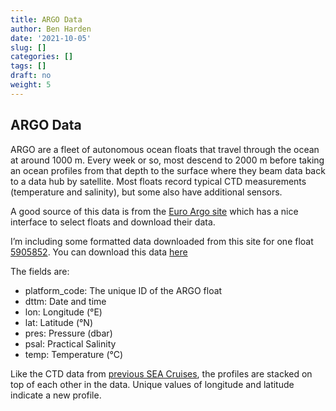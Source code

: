 ```yaml
---
title: ARGO Data
author: Ben Harden
date: '2021-10-05'
slug: []
categories: []
tags: []
draft: no
weight: 5
---
```


## ARGO Data

ARGO are a fleet of autonomous ocean floats that travel through the ocean at around 1000 m. Every week or so, most descend to 2000 m before taking an ocean profiles from that depth to the surface where they beam data back to a data hub by satellite. Most floats record typical CTD measurements (temperature and salinity), but some also have additional sensors. 

A good source of this data is from the [Euro Argo site](https://fleetmonitoring.euro-argo.eu/) which has a nice interface to select floats and download their data.

I'm including some formatted data downloaded from this site for one float [5905852](https://fleetmonitoring.euro-argo.eu/float/5905852). You can download this data [here](data/argo.csv)

The fields are:

* platform_code: The unique ID of the ARGO float
* dttm: Date and time
* lon: Longitude (°E)
* lat: Latitude (°N)
* pres: Pressure (dbar)
* psal: Practical Salinity
* temp: Temperature (°C)

Like the CTD data from [previous SEA Cruises](../cruise-data/), the profiles are stacked on top of each other in the data. Unique values of longitude and latitude indicate a new profile.